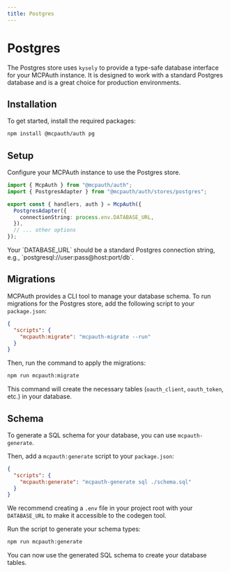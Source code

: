 ```yaml
---
title: Postgres
---
```


# Postgres

The Postgres store uses `kysely` to provide a type-safe database interface for your MCPAuth instance. It is designed to work with a standard Postgres database and is a great choice for production environments.

## Installation

To get started, install the required packages:

```bash
npm install @mcpauth/auth pg
```

## Setup

Configure your MCPAuth instance to use the Postgres store.

```typescript filename="mcpauth.ts"
import { McpAuth } from "@mcpauth/auth";
import { PostgresAdapter } from "@mcpauth/auth/stores/postgres";

export const { handlers, auth } = McpAuth({
  PostgresAdapter({
    connectionString: process.env.DATABASE_URL,
  }),
  // ... other options
});
```

<Callout type="info">
  Your `DATABASE_URL` should be a standard Postgres connection string, e.g., `postgresql://user:pass@host:port/db`.
</Callout>

## Migrations

MCPAuth provides a CLI tool to manage your database schema. To run migrations for the Postgres store, add the following script to your `package.json`:

```json filename="package.json"
{
  "scripts": {
    "mcpauth:migrate": "mcpauth-migrate --run"
  }
}
```

Then, run the command to apply the migrations:

```bash
npm run mcpauth:migrate
```

This command will create the necessary tables (`oauth_client`, `oauth_token`, etc.) in your database.

## Schema

To generate a SQL schema for your database, you can use `mcpauth-generate`.

Then, add a `mcpauth:generate` script to your `package.json`:

```json filename="package.json"
{
  "scripts": {
    "mcpauth:generate": "mcpauth-generate sql ./schema.sql"
  }
}
```


We recommend creating a `.env` file in your project root with your `DATABASE_URL` to make it accessible to the codegen tool.

Run the script to generate your schema types:

```bash
npm run mcpauth:generate
```

You can now use the generated SQL schema to create your database tables.
